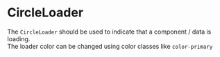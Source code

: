 
# CircleLoader

The `CircleLoader` should be used to indicate that a component / data is loading.<br /> The loader color can be changed using color classes like `color-primary`

<Canvas withSource="open">
    <Story id="components-circleloader--basic" />
</Canvas>

<div class="hidden">
    <Primary />
</div>

<ArgsTable story={PRIMARY_STORY} />
